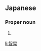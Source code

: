 ==Japanese==
{{ja-kanjitab|とも|あき}}

===Proper noun===
{{ja-pos|ともあき|proper}}

# {{given name|male|lang=ja|sort=ともあき}}

[[li:智晃]]